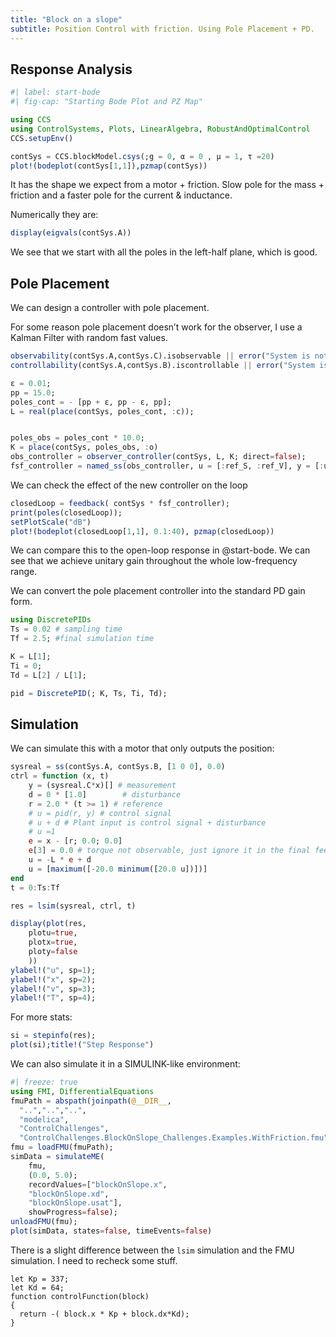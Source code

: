 ```yaml
---
title: "Block on a slope"
subtitle: Position Control with friction. Using Pole Placement + PD.
---
```


## Response Analysis

```julia
#| label: start-bode
#| fig-cap: "Starting Bode Plot and PZ Map"

using CCS
using ControlSystems, Plots, LinearAlgebra, RobustAndOptimalControl
CCS.setupEnv()

contSys = CCS.blockModel.csys(;g = 0, α = 0 , μ = 1, τ =20)
plot!(bodeplot(contSys[1,1]),pzmap(contSys))
```

It has the shape we expect from a motor + friction. Slow pole for the mass + friction and a faster pole for the current & inductance.

Numerically they are:

```julia
display(eigvals(contSys.A))
```

We see that we start with all the poles in the left-half plane, which is good.

## Pole Placement

We can design a controller with pole placement.

For some reason pole placement doesn't work for the observer, I use a Kalman Filter with random fast values.

```julia
observability(contSys.A,contSys.C).isobservable || error("System is not observable")
controllability(contSys.A,contSys.B).iscontrollable || error("System is not controllable")

ε = 0.01;
pp = 15.0;
poles_cont = - [pp + ε, pp - ε, pp];
L = real(place(contSys, poles_cont, :c));


poles_obs = poles_cont * 10.0;
K = place(contSys, poles_obs, :o)
obs_controller = observer_controller(contSys, L, K; direct=false);
fsf_controller = named_ss(obs_controller, u = [:ref_S, :ref_V], y = [:u])
```

We can check the effect of the new controller on the loop

```julia
closedLoop = feedback( contSys * fsf_controller);
print(poles(closedLoop));
setPlotScale("dB")
plot!(bodeplot(closedLoop[1,1], 0.1:40), pzmap(closedLoop))
```

We can compare this to the open-loop response in @start-bode. We can see that we achieve unitary gain throughout the whole low-frequency range.

We can convert the pole placement controller into the standard PD gain form.

```julia
using DiscretePIDs
Ts = 0.02 # sampling time
Tf = 2.5; #final simulation time

K = L[1];
Ti = 0;
Td = L[2] / L[1];

pid = DiscretePID(; K, Ts, Ti, Td);
```


## Simulation

We can simulate this with a motor that only outputs the position:

```julia
sysreal = ss(contSys.A, contSys.B, [1 0 0], 0.0)
ctrl = function (x, t)
    y = (sysreal.C*x)[] # measurement
    d = 0 * [1.0]        # disturbance
    r = 2.0 * (t >= 1) # reference
    # u = pid(r, y) # control signal
    # u + d # Plant input is control signal + disturbance
    # u =1
    e = x - [r; 0.0; 0.0]
    e[3] = 0.0 # torque not observable, just ignore it in the final feedback
    u = -L * e + d
    u = [maximum([-20.0 minimum([20.0 u])])]
end
t = 0:Ts:Tf

res = lsim(sysreal, ctrl, t)

display(plot(res, 
    plotu=true, 
    plotx=true, 
    ploty=false
    ))
ylabel!("u", sp=1);
ylabel!("x", sp=2);
ylabel!("v", sp=3);
ylabel!("T", sp=4);
```

For more stats:

```julia
si = stepinfo(res);
plot(si);title!("Step Response")
```

We can also simulate it in a SIMULINK-like environment:

```julia
#| freeze: true
using FMI, DifferentialEquations
fmuPath = abspath(joinpath(@__DIR__,
  "..","..","..",
  "modelica",
  "ControlChallenges",
  "ControlChallenges.BlockOnSlope_Challenges.Examples.WithFriction.fmu"))
fmu = loadFMU(fmuPath);
simData = simulateME(
    fmu,
    (0.0, 5.0);
    recordValues=["blockOnSlope.x", 
    "blockOnSlope.xd", 
    "blockOnSlope.usat"],
    showProgress=false);
unloadFMU(fmu);
plot(simData, states=false, timeEvents=false)
```

There is a slight difference between the `lsim` simulation and the FMU simulation. I need to recheck some stuff.


~~~ {.control target=TutorialBlockWithFriction} 
let Kp = 337;
let Kd = 64;
function controlFunction(block)
{
  return -( block.x * Kp + block.dx*Kd);
}
~~~ 
